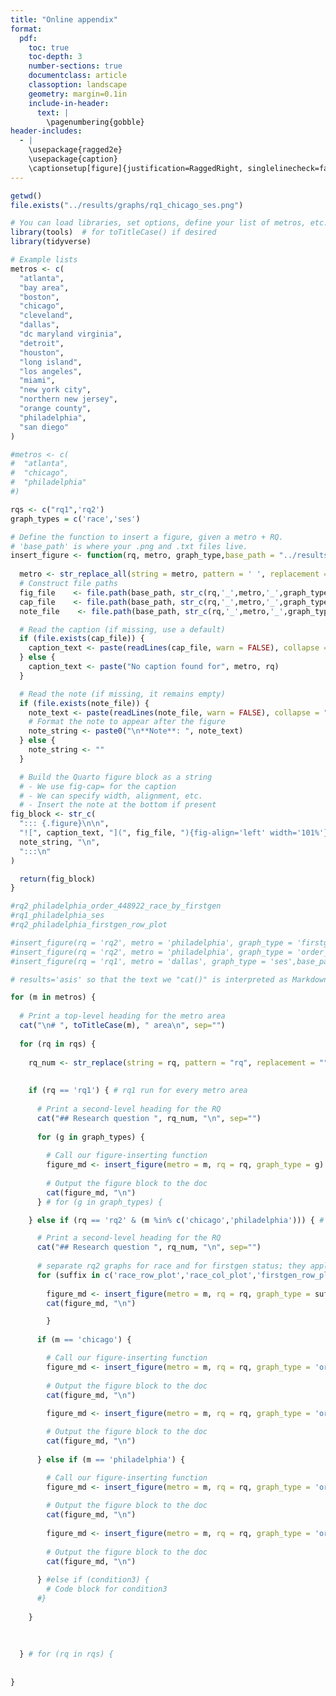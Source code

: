 ```yaml
---
title: "Online appendix"
format:
  pdf:
    toc: true
    toc-depth: 3
    number-sections: true
    documentclass: article
    classoption: landscape
    geometry: margin=0.1in
    include-in-header:
      text: |
        \pagenumbering{gobble}    
header-includes:
  - |
    \usepackage{ragged2e}
    \usepackage{caption}
    \captionsetup[figure]{justification=RaggedRight, singlelinecheck=false}    
---
```



```r
getwd()
file.exists("../results/graphs/rq1_chicago_ses.png")

```
<!-- this code run in markdown would include the graph: ![](../results/graphs/rq1_chicago_ses.png){width=70%} -->

```r
# You can load libraries, set options, define your list of metros, etc.
library(tools)  # for toTitleCase() if desired
library(tidyverse)

# Example lists
metros <- c(
  "atlanta",
  "bay area",
  "boston",
  "chicago",
  "cleveland",
  "dallas",
  "dc maryland virginia",
  "detroit",
  "houston",
  "long island",
  "los angeles",
  "miami",
  "new york city",
  "northern new jersey",
  "orange county",
  "philadelphia",
  "san diego"
)

#metros <- c(
#  "atlanta",
#  "chicago",
#  "philadelphia"
#)

rqs <- c("rq1",'rq2')
graph_types = c('race','ses')

# Define the function to insert a figure, given a metro + RQ.
# 'base_path' is where your .png and .txt files live.
insert_figure <- function(rq, metro, graph_type,base_path = "../results/graphs") {
  
  metro <- str_replace_all(string = metro, pattern = ' ', replacement = '_')
  # Construct file paths
  fig_file    <- file.path(base_path, str_c(rq,'_',metro,'_',graph_type, ".png"))
  cap_file    <- file.path(base_path, str_c(rq,'_',metro,'_',graph_type,"_title.txt"))
  note_file    <- file.path(base_path, str_c(rq,'_',metro,'_',graph_type,"_note.txt"))

  # Read the caption (if missing, use a default)
  if (file.exists(cap_file)) {
    caption_text <- paste(readLines(cap_file, warn = FALSE), collapse = " ")
  } else {
    caption_text <- paste("No caption found for", metro, rq)
  }

  # Read the note (if missing, it remains empty)
  if (file.exists(note_file)) {
    note_text <- paste(readLines(note_file, warn = FALSE), collapse = " ")
    # Format the note to appear after the figure
    note_string <- paste0("\n**Note**: ", note_text)
  } else {
    note_string <- ""
  }

  # Build the Quarto figure block as a string
  # - We use fig-cap= for the caption
  # - We can specify width, alignment, etc.
  # - Insert the note at the bottom if present
fig_block <- str_c(
  "::: {.figure}\n\n",
  "![", caption_text, "](", fig_file, "){fig-align='left' width='101%'}\n",
  note_string, "\n",
  ":::\n"
)

  return(fig_block)
}

#rq2_philadelphia_order_448922_race_by_firstgen
#rq1_philadelphia_ses
#rq2_philadelphia_firstgen_row_plot

#insert_figure(rq = 'rq2', metro = 'philadelphia', graph_type = 'firstgen_row_plot',base_path = "../results/graphs")
#insert_figure(rq = 'rq2', metro = 'philadelphia', graph_type = 'order_448922_race_by_firstgen',base_path = "../results/graphs")
#insert_figure(rq = 'rq1', metro = 'dallas', graph_type = 'ses',base_path = "../results/graphs")
```

```r
# results='asis' so that the text we "cat()" is interpreted as Markdown.

for (m in metros) {
  
  # Print a top-level heading for the metro area
  cat("\n# ", toTitleCase(m), " area\n", sep="")
  
  for (rq in rqs) {
    
    rq_num <- str_replace(string = rq, pattern = "rq", replacement = "")
    
    
    if (rq == 'rq1') { # rq1 run for every metro area
      
      # Print a second-level heading for the RQ
      cat("## Research question ", rq_num, "\n", sep="")
      
      for (g in graph_types) {  
        
        # Call our figure-inserting function
        figure_md <- insert_figure(metro = m, rq = rq, graph_type = g)
        
        # Output the figure block to the doc
        cat(figure_md, "\n")
      } # for (g in graph_types) {  

    } else if (rq == 'rq2' & (m %in% c('chicago','philadelphia'))) { # rq2 run only for specific metro areas and orders

      # Print a second-level heading for the RQ
      cat("## Research question ", rq_num, "\n", sep="")
      
      # separate rq2 graphs for race and for firstgen status; they apply to all above metro areas
      for (suffix in c('race_row_plot','race_col_plot','firstgen_row_plot','firstgen_col_plot')) {
          
        figure_md <- insert_figure(metro = m, rq = rq, graph_type = suffix)
        cat(figure_md, "\n")

        }
      
      if (m == 'chicago') {

        # Call our figure-inserting function
        figure_md <- insert_figure(metro = m, rq = rq, graph_type = 'order_487984_race_by_firstgen')
        
        # Output the figure block to the doc
        cat(figure_md, "\n")
        
        figure_md <- insert_figure(metro = m, rq = rq, graph_type = 'order_488035_488053_race_by_firstgen')

        # Output the figure block to the doc
        cat(figure_md, "\n")
      
      } else if (m == 'philadelphia') {

        # Call our figure-inserting function
        figure_md <- insert_figure(metro = m, rq = rq, graph_type = 'order_448922_race_by_firstgen')
        
        # Output the figure block to the doc
        cat(figure_md, "\n")
        
        figure_md <- insert_figure(metro = m, rq = rq, graph_type = 'order_448427_448440_race_by_firstgen')
        
        # Output the figure block to the doc
        cat(figure_md, "\n")
        
      } #else if (condition3) {
        # Code block for condition3
      #}
      
    }
  
      
    
  } # for (rq in rqs) {
  
  
}


```

